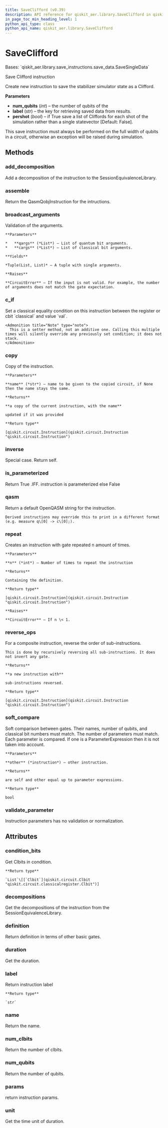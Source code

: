 ```yaml
---
title: SaveClifford (v0.39)
description: API reference for qiskit_aer.library.SaveClifford in qiskit v0.39
in_page_toc_min_heading_level: 1
python_api_type: class
python_api_name: qiskit_aer.library.SaveClifford
---
```


# SaveClifford

<Class id="qiskit_aer.library.SaveClifford" isDedicatedPage={true} github="https://github.com/qiskit/qiskit-aer/tree/stable/0.11/qiskit_aer/library/save_instructions/save_clifford.py" signature="SaveClifford(num_qubits, label='clifford', pershot=False)" modifiers="class">
  Bases: `qiskit_aer.library.save_instructions.save_data.SaveSingleData`

  Save Clifford instruction

  Create new instruction to save the stabilizer simulator state as a Clifford.

  **Parameters**

  *   **num\_qubits** (*int*) – the number of qubits of the
  *   **label** (*str*) – the key for retrieving saved data from results.
  *   **pershot** (*bool*) – if True save a list of Cliffords for each shot of the simulation rather than a single statevector \[Default: False].

  <Admonition title="Note" type="note">
    This save instruction must always be performed on the full width of qubits in a circuit, otherwise an exception will be raised during simulation.
  </Admonition>

  ## Methods

  <span id="qiskit-aer-library-saveclifford-add-decomposition" />

  ### add\_decomposition

  <Function id="qiskit_aer.library.SaveClifford.add_decomposition" signature="SaveClifford.add_decomposition(decomposition)">
    Add a decomposition of the instruction to the SessionEquivalenceLibrary.
  </Function>

  <span id="qiskit-aer-library-saveclifford-assemble" />

  ### assemble

  <Function id="qiskit_aer.library.SaveClifford.assemble" signature="SaveClifford.assemble()">
    Return the QasmQobjInstruction for the intructions.
  </Function>

  <span id="qiskit-aer-library-saveclifford-broadcast-arguments" />

  ### broadcast\_arguments

  <Function id="qiskit_aer.library.SaveClifford.broadcast_arguments" signature="SaveClifford.broadcast_arguments(qargs, cargs)">
    Validation of the arguments.

    **Parameters**

    *   **qargs** (*List*) – List of quantum bit arguments.
    *   **cargs** (*List*) – List of classical bit arguments.

    **Yields**

    *Tuple(List, List)* – A tuple with single arguments.

    **Raises**

    **CircuitError** – If the input is not valid. For example, the number of arguments does not match the gate expectation.
  </Function>

  <span id="qiskit-aer-library-saveclifford-c-if" />

  ### c\_if

  <Function id="qiskit_aer.library.SaveClifford.c_if" signature="SaveClifford.c_if(classical, val)">
    Set a classical equality condition on this instruction between the register or cbit `classical` and value `val`.

    <Admonition title="Note" type="note">
      This is a setter method, not an additive one. Calling this multiple times will silently override any previously set condition; it does not stack.
    </Admonition>
  </Function>

  <span id="qiskit-aer-library-saveclifford-copy" />

  ### copy

  <Function id="qiskit_aer.library.SaveClifford.copy" signature="SaveClifford.copy(name=None)">
    Copy of the instruction.

    **Parameters**

    **name** (*str*) – name to be given to the copied circuit, if None then the name stays the same.

    **Returns**

    **a copy of the current instruction, with the name**

    updated if it was provided

    **Return type**

    [qiskit.circuit.Instruction](qiskit.circuit.Instruction "qiskit.circuit.Instruction")
  </Function>

  <span id="qiskit-aer-library-saveclifford-inverse" />

  ### inverse

  <Function id="qiskit_aer.library.SaveClifford.inverse" signature="SaveClifford.inverse()">
    Special case. Return self.
  </Function>

  <span id="qiskit-aer-library-saveclifford-is-parameterized" />

  ### is\_parameterized

  <Function id="qiskit_aer.library.SaveClifford.is_parameterized" signature="SaveClifford.is_parameterized()">
    Return True .IFF. instruction is parameterized else False
  </Function>

  <span id="qiskit-aer-library-saveclifford-qasm" />

  ### qasm

  <Function id="qiskit_aer.library.SaveClifford.qasm" signature="SaveClifford.qasm()">
    Return a default OpenQASM string for the instruction.

    Derived instructions may override this to print in a different format (e.g. measure q\[0] -> c\[0];).
  </Function>

  <span id="qiskit-aer-library-saveclifford-repeat" />

  ### repeat

  <Function id="qiskit_aer.library.SaveClifford.repeat" signature="SaveClifford.repeat(n)">
    Creates an instruction with gate repeated n amount of times.

    **Parameters**

    **n** (*int*) – Number of times to repeat the instruction

    **Returns**

    Containing the definition.

    **Return type**

    [qiskit.circuit.Instruction](qiskit.circuit.Instruction "qiskit.circuit.Instruction")

    **Raises**

    **CircuitError** – If n \< 1.
  </Function>

  <span id="qiskit-aer-library-saveclifford-reverse-ops" />

  ### reverse\_ops

  <Function id="qiskit_aer.library.SaveClifford.reverse_ops" signature="SaveClifford.reverse_ops()">
    For a composite instruction, reverse the order of sub-instructions.

    This is done by recursively reversing all sub-instructions. It does not invert any gate.

    **Returns**

    **a new instruction with**

    sub-instructions reversed.

    **Return type**

    [qiskit.circuit.Instruction](qiskit.circuit.Instruction "qiskit.circuit.Instruction")
  </Function>

  <span id="qiskit-aer-library-saveclifford-soft-compare" />

  ### soft\_compare

  <Function id="qiskit_aer.library.SaveClifford.soft_compare" signature="SaveClifford.soft_compare(other)">
    Soft comparison between gates. Their names, number of qubits, and classical bit numbers must match. The number of parameters must match. Each parameter is compared. If one is a ParameterExpression then it is not taken into account.

    **Parameters**

    **other** (*instruction*) – other instruction.

    **Returns**

    are self and other equal up to parameter expressions.

    **Return type**

    bool
  </Function>

  <span id="qiskit-aer-library-saveclifford-validate-parameter" />

  ### validate\_parameter

  <Function id="qiskit_aer.library.SaveClifford.validate_parameter" signature="SaveClifford.validate_parameter(parameter)">
    Instruction parameters has no validation or normalization.
  </Function>

  ## Attributes

  ### condition\_bits

  <Attribute id="qiskit_aer.library.SaveClifford.condition_bits">
    Get Clbits in condition.

    **Return type**

    `List`\[[`Clbit`](qiskit.circuit.Clbit "qiskit.circuit.classicalregister.Clbit")]
  </Attribute>

  ### decompositions

  <Attribute id="qiskit_aer.library.SaveClifford.decompositions">
    Get the decompositions of the instruction from the SessionEquivalenceLibrary.
  </Attribute>

  ### definition

  <Attribute id="qiskit_aer.library.SaveClifford.definition">
    Return definition in terms of other basic gates.
  </Attribute>

  ### duration

  <Attribute id="qiskit_aer.library.SaveClifford.duration">
    Get the duration.
  </Attribute>

  ### label

  <Attribute id="qiskit_aer.library.SaveClifford.label">
    Return instruction label

    **Return type**

    `str`
  </Attribute>

  ### name

  <Attribute id="qiskit_aer.library.SaveClifford.name">
    Return the name.
  </Attribute>

  ### num\_clbits

  <Attribute id="qiskit_aer.library.SaveClifford.num_clbits">
    Return the number of clbits.
  </Attribute>

  ### num\_qubits

  <Attribute id="qiskit_aer.library.SaveClifford.num_qubits">
    Return the number of qubits.
  </Attribute>

  ### params

  <Attribute id="qiskit_aer.library.SaveClifford.params">
    return instruction params.
  </Attribute>

  ### unit

  <Attribute id="qiskit_aer.library.SaveClifford.unit">
    Get the time unit of duration.
  </Attribute>
</Class>

